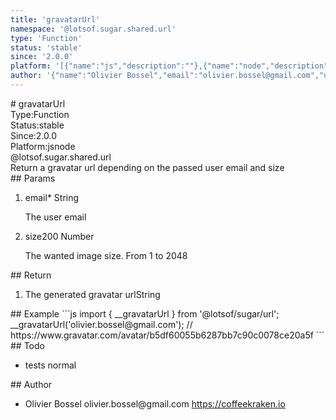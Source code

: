 ```yaml
---
title: 'gravatarUrl'
namespace: '@lotsof.sugar.shared.url'
type: 'Function'
status: 'stable'
since: '2.0.0'
platform: '[{"name":"js","description":""},{"name":"node","description":""}]'
author: '{"name":"Olivier Bossel","email":"olivier.bossel@gmail.com","url":"https://coffeekraken.io"}'
---
```

<div class="docmap-mdx">
# gravatarUrl
<div class="_metas">
<div class="_type"><span class="_type-label">Type:</span><span class="_type-value">Function</span></div>
<div class="_status"><span class="_status-label">Status:</span><span class="_status-value -stable">stable</span></div>
<div class="_since"><span class="_since-label">Since:</span><span class="_since-value">2.0.0</span></div>
<div class="_platform"><span class="_platform-label">Platform:</span><span class="_platform-value">js</span><span class="_platform-value">node</span></div>
</div>
<div class="_namespace">@lotsof.sugar.shared.url</div>
<div class="_description">
Return a gravatar url depending on the passed user email and size
</div>
<div class="_params">
## Params
<ol class="_list">
<li class="_item">
<span class="_name">email<span class="_required">*</span></span><span class="_default"></span> <span class="_type">String</span>
<p class="_description">The user email</p>
</li>
<li class="_item">
<span class="_name">size</span><span class="_default">200</span> <span class="_type">Number</span>
<p class="_description">The wanted image size&period; From 1 to 2048</p>
</li>
</ol>
</div>
<div class="_return">
## Return
<ol class="_list">
<li class="_item">
<span class="_description">The generated gravatar url</span><span class="_default"></span><span class="_type">String</span>
</li>
</ol>
</div>
<div class="_examples">
## Example
```js
import { __gravatarUrl } from '@lotsof/sugar/url';
__gravatarUrl('olivier.bossel@gmail.com'); // https://www.gravatar.com/avatar/b5df60055b6287bb7c90c0078ce20a5f
```
</div>
<div class="_todo">
## Todo
<ul class="_list">
<li class="_item">
<span class="_description">tests</span>
<span class="_priority -normal">normal</span>
</li>
</ul>
</div>
<div class="_author">
## Author
<ul class="_list">
<li class="_item">
<span class="_name">Olivier Bossel</span>
<span class="_email">olivier.bossel@gmail.com</span>
<a href="https://coffeekraken.io" target="_blank" class="_url">https://coffeekraken.io</a>
</li>
</ul>
</div>
</div>